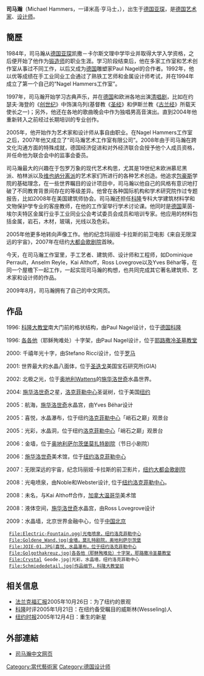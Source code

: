 {{autobiography|time=2020-02-27}}
{{Unreferenced|time=2020-02-27T01:14:34+00:00}}

'''司马瀚'''（Michael Hammers，一译米高·亨马士，{{bd|1965年|8月1日}}），出生于[[德国|德国]][[亚琛|亚琛]]，是[[德国|德国]][[艺术家|艺术家]]、[[设计师|设计师]]。

==簡歷==
1984年，司马瀚从[[德国|德国]][[亚琛|亚琛]]凯撒－卡尔斯文理中学毕业并取得大学入学资格，之后便开始了他作为[[锻造师|锻造师]]的职业生涯。学习阶段结束后，他在多家工作室和艺术创作室从事过不同工作，以后又成为[[德国|德国]]雕塑家Paul Nagel的合作者。1992年，他以优等成绩在手工业同业工会通过了熟铁工艺师和金属设计师考试，并在1994年成立了第一个自己的“Nagel Hammers工作室”。

1997年，司马瀚开始学习古典声乐，并在[[德国|德国]]和欧洲各地出演[[清唱剧|清唱剧]]，比如在约瑟夫·海登的《[[创世纪|创世纪]]》中饰演乌列(基督教《[[圣经|圣经]]》和伊斯兰教《[[古兰经|古兰经]]》所载天使长之一)；另外，他还在各地的歌曲晚会中作为独唱男高音演出。直到2004年他重新转入之前经过长期培训的专业创作。

2005年，他开始作为艺术家和设计师从事自由职业。在Nagel Hammers工作室之后，2007年他又成立了“司马瀚艺术工作室有限公司”。2008年由于司马瀚在跨文化沟通方面的特殊成就，德国经济促进和对外经济联合会授予他个人成员资格，并任命他为联合会中的监事会委员。

司马瀚最大的兴趣在于包罗万象的现代艺术构思，尤其是19世纪末欧洲慕尼黑派、柏林派以及[[维也纳分离派|维也纳分离派]]的艺术家们所进行的各种艺术创造。他追求[[包豪斯|包豪斯]]学院的基础理念，在一些世界瞩目的设计项目中，司马瀚以他自己的风格有意识地打破了不同教育背景间存在的等级差异。他曾在各种国际机构和学术研究院作过专题报告，比如2008年在美国建筑师协会。司马瀚还担任[[科隆|科隆]]专科大学建筑材料学和文物保护学专业的客座教师，在他的工作室举行学术讨论课。他同时是[[德国|德国]]莱茵-埃尔夫特区金属行业手工业同业公会考试委员会成员和培训专家。他应用的材料包括金属，岩石，木材，玻璃，光线以及色彩。

2005年他更多地转向声像工作。他的纪念玛丽娅·卡拉斯的前卫电影《来自无限深远的宇宙》，2007年在纽约[[大都会歌剧院|大都会歌剧院]]首映。

今天，在司马瀚工作室里，手工艺者、建筑师、设计师和工程师，如Dominique Perrault，Anselm Reyle，Kai Althoff，Ross Lovegrove以及Yves Béhar等，在同一个屋檐下一起工作，一起实现司马瀚的构想，也共同完成其它著名建筑师、艺术家和设计师的作品。

2009年8月，司马瀚拥有了自己的中文网页。

== 作品 ==
1996: [[科隆大教堂|科隆大教堂]]南大门前的格状结构，由Paul Nagel设计，位于[[德国|德国]][[科隆|科隆]]

1996: [[各各他|各各他]]（耶稣殉难处）十字架，由Paul Nagel设计，位于[[耶路撒冷|耶路撒冷]][[圣墓教堂|圣墓教堂]]

2000: 千禧年光十字，由Stefano Ricci设计，位于[[罗马|罗马]]

2001: 世界最大的水晶八面体，位于[[圣迭戈|圣迭戈]]美国宝石研究所(GIA)

2002: 北极之光，位于[[奥地利|奥地利]]Wattens的[[施华洛世奇|施华洛世奇]]水晶世界。

2004: [[施华洛世奇|施华洛世奇]]之星，[[洛克菲勒中心|洛克菲勒中心]]圣诞树，位于美国[[纽约|纽约]]

2005：航海，[[施华洛世奇|施华洛世奇]]水晶宫，由Yves Béhar设计 

2005：喜悦，水晶瀑布，位于纽约[[洛克菲勒中心|洛克菲勒中心]]「峭石之巅」观景台

2005：光彩，水晶洞，位于纽约[[洛克菲勒中心|洛克菲勒中心]]「峭石之巅」观景台

2006：金墙，位于[[奥地利|奥地利]][[萨尔茨堡|萨尔茨堡]][[莫扎特剧院|莫扎特剧院]]（节日小剧院）

2006：[[施华洛世奇|施华洛世奇]]美术馆，位于[[纽约|纽约]][[洛克菲勒中心|洛克菲勒中心]]

2007：无限深远的宇宙，纪念玛丽娅·卡拉斯的前卫影片，[[纽约|纽约]][[大都会歌剧院|大都会歌剧院]]

2008：光电喷泉，由Noble和Webster设计, 位于[[纽约|纽约]][[洛克菲勒中心|洛克菲勒中心]]。

2008：未名，与Kai Althoff合作，[[加拿大|加拿大]][[温哥华|温哥华]]美术馆

2008：液体空间，[[施华洛世奇|施华洛世奇]]水晶宫，由Ross Lovegrove设计

2009：水晶墙，北京世界金融中心，位于[[中国|中国]][[北京|北京]]

<gallery>
  File:Electric-Fountain.ogg|光电喷泉，纽约洛克菲勒中心
  File:Goldene_Wand.jpg|金墙，莫扎特剧院，奥地利萨尔茨堡
  File:JOIE-01.JPG|喜悦，水晶瀑布，位于纽约洛克菲勒中心
  File:Golgothakreuz.jpg|各各他（耶稣殉难处）十字架，耶路撒冷圣墓教堂
  File:Crystal Geode.jpg|光彩，水晶墙，纽约洛克菲勒中心
  File:Schmiededetail.jpg|作品细节，科隆大教堂前
</gallery>

==相关信息==
*[[法兰克福汇报|法兰克福汇报]]2005年10月26日：为了纽约的景观
*[[科隆|科隆]]时评2005年1月21日：在纽约备受瞩目的威斯林(Wesseling)人
*[[纽约时报|纽约时报]]2005年12月4日：重生的新星

==外部連結==
{{commonscat}}
*[http://www.michaelhammers.com/mysite.fcgi/cn/michael-hammers-cn/home-cn 司马瀚中文网页]{{dead link|date=2017年12月 |bot=InternetArchiveBot |fix-attempted=yes }}

{{normdaten}}
{{DEFAULTSORT:Hammers}}
[[Category:當代藝術家|Category:當代藝術家]]
[[Category:德国设计师|Category:德国设计师]]